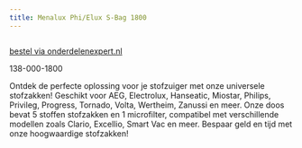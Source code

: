```yaml
---
title: Menalux Phi/Elux S-Bag 1800
---
```



<Image src={imageProduct} width={imageProduct.width} alt="" />

[bestel via onderdelenexpert.nl](https://www.onderdelenexpert.nl/menalux-stofzak-philips-electrolux-s-bag-1800)

138-000-1800

Ontdek de perfecte oplossing voor je stofzuiger met onze universele stofzakken! Geschikt voor AEG, Electrolux, Hanseatic, Miostar, Philips, Privileg, Progress, Tornado, Volta, Wertheim, Zanussi en meer. Onze doos bevat 5 stoffen stofzakken en 1 microfilter, compatibel met verschillende modellen zoals Clario, Excellio, Smart Vac en meer. Bespaar geld en tijd met onze hoogwaardige stofzakken!
